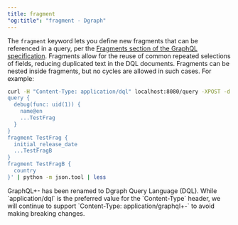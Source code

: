 ```yaml
---
title: fragment
"og:title": "fragment - Dgraph"
---
```



<DgraphWIP />

The `fragment` keyword lets you define new fragments that can be referenced in a
query, per the
[Fragments section of the GraphQL specification](http://spec.graphql.org/June2018/#sec-Language.Fragments).
Fragments allow for the reuse of common repeated selections of fields, reducing
duplicated text in the DQL documents. Fragments can be nested inside fragments,
but no cycles are allowed in such cases. For example:

```sh
curl -H "Content-Type: application/dql" localhost:8080/query -XPOST -d $'
query {
  debug(func: uid(1)) {
    name@en
    ...TestFrag
  }
}
fragment TestFrag {
  initial_release_date
  ...TestFragB
}
fragment TestFragB {
  country
}' | python -m json.tool | less
```

<Note>
  GraphQL+- has been renamed to Dgraph Query Language (DQL). While
  `application/dql` is the preferred value for the `Content-Type` header, we
  will continue to support `Content-Type: application/graphql+-` to avoid making
  breaking changes.
</Note>
